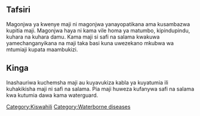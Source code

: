 {{Lang|[[Magonjwa yanayoweza kupatikana kwenye maji|Kiswahili]] - [[Water-borne diseases|English]]}}
==Tafsiri== 
Magonjwa ya kwenye maji ni magonjwa yanayopatikana ama kusambazwa kupitia maji. Magonjwa haya ni kama vile homa ya matumbo, kipindupindu, kuhara na kuhara damu. Kama maji si safi na salama kwakuwa yamechanganyikana na maji taka basi kuna uwezekano mkubwa wa mtumiaji kupata maambukizi. 

==Kinga== 
Inashauriwa kuchemsha maji au kuyavukiza kabla ya kuyatumia ili kuhakikisha maji ni safi na salama. Pia maji huweza kufanywa safi na salama kwa kutumia dawa kama waterguard. 

{{kipisi}}
[[Category:Kiswahili]]
[[Category:Waterborne diseases]]